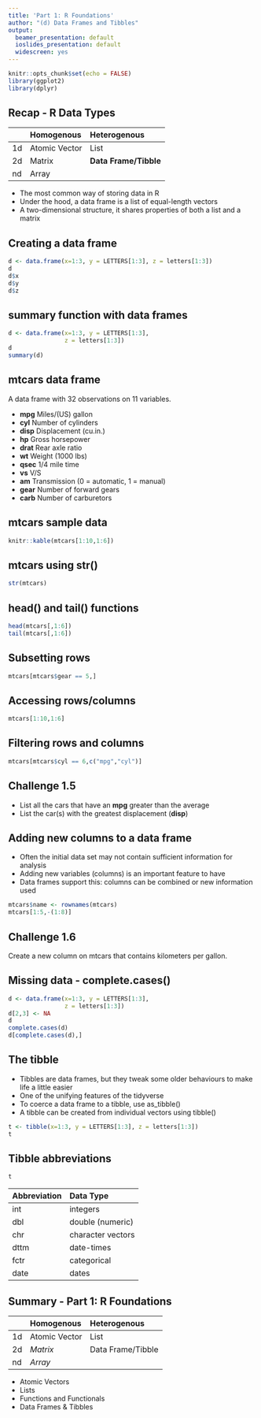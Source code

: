 ```yaml
---
title: 'Part 1: R Foundations'
author: "(d) Data Frames and Tibbles"
output:
  beamer_presentation: default
  ioslides_presentation: default
  widescreen: yes
---
```


```r
knitr::opts_chunk$set(echo = FALSE)
library(ggplot2)
library(dplyr)
```


## Recap - R Data Types
 
|| Homogenous| Heterogenous |
|:------|:----------|:-----------|
|1d | Atomic Vector|List|
|2d | Matrix|**Data Frame/Tibble**|
|nd | Array| |

- The most common way of storing data in R
- Under the hood, a data frame is a list of equal-length vectors
- A two-dimensional structure, it shares properties of both a list and a matrix



## Creating a data frame

```r
d <- data.frame(x=1:3, y = LETTERS[1:3], z = letters[1:3])
d
d$x
d$y
d$z
```

## summary function with data frames

```r
d <- data.frame(x=1:3, y = LETTERS[1:3], 
                z = letters[1:3])
d
summary(d)
```

## mtcars data frame
A data frame with 32 observations on 11 variables.

- **mpg**	Miles/(US) gallon	
- **cyl**	Number of cylinders	
- **disp**	Displacement (cu.in.)	
- **hp**	Gross horsepower	
- **drat**	Rear axle ratio	
- **wt**	Weight (1000 lbs)	
- **qsec**	1/4 mile time	
- **vs**	V/S	
- **am**	Transmission (0 = automatic, 1 = manual)	
- **gear**	Number of forward gears	
- **carb**	Number of carburetors

## mtcars sample data

```r
knitr::kable(mtcars[1:10,1:6])
```

## mtcars using **str()**
```r
str(mtcars)
```
## head() and tail() functions
```r
head(mtcars[,1:6])
tail(mtcars[,1:6])
```

## Subsetting rows
```r
mtcars[mtcars$gear == 5,]
```

## Accessing rows/columns
```r
mtcars[1:10,1:6]
```

## Filtering rows and columns
```r
mtcars[mtcars$cyl == 6,c("mpg","cyl")]
```

## Challenge 1.5
- List all the cars that have an **mpg** greater than the average
- List the car(s) with the greatest displacement (**disp**)

## Adding new columns to a data frame
- Often the initial data set may not contain sufficient information for analysis
- Adding new variables (columns) is an important feature to have
- Data frames support this: columns can be combined or new information used

```r
mtcars$name <- rownames(mtcars)
mtcars[1:5,-(1:8)]
```

## Challenge 1.6
Create a new column on mtcars that contains kilometers per gallon. 

## Missing data - complete.cases()

```r
d <- data.frame(x=1:3, y = LETTERS[1:3], 
                z = letters[1:3])
d[2,3] <- NA
d
complete.cases(d)
d[complete.cases(d),]
```

## The tibble
- Tibbles are data frames, but they tweak some older behaviours to make life a little easier
- One of the unifying features of the tidyverse
- To coerce a data frame to a tibble, use as_tibble()
- A tibble can be created from individual vectors using tibble()


```r
t <- tibble(x=1:3, y = LETTERS[1:3], z = letters[1:3])
t
```

## Tibble abbreviations

```r
t
```

|Abbreviation| Data Type |
|:------|:--------|
|int | integers |
|dbl | double (numeric)|
|chr | character vectors| 
|dttm | date-times| 
|fctr | categorical| 
|date | dates |

## Summary - Part 1: R Foundations
|| Homogenous| Heterogenous |
|:------|:----------|:-----------|
|1d | Atomic Vector|List|
|2d | *Matrix*|Data Frame/Tibble|
|nd | *Array*| |

- Atomic Vectors
- Lists
- Functions and Functionals
- Data Frames & Tibbles

